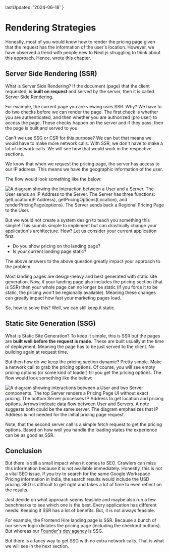 
  lastUpdated: '2024-06-18'
}

# Rendering Strategies

<Callout>
Honestly, most of you would know how to render the pricing page given that the request has the information of the user's location. However, we have observed a trend with people new to Next.js struggling to think about this approach. Hence, wrote this chapter.
</Callout>

## Server Side Rendering (SSR)

What is Server Side Rendering? If the document (page) that the client requested, is **built on request** and served by the server, then it is called Server Side Rendering.

For example, the current page you are viewing uses SSR. Why? We have to do two checks before we can render the page. The first check is whether you are authenticated, and then whether you are authorized (pro user) to access the page. These checks happen on the server and if they pass, then the page is built and served to you.

<Callout>
Can't we use SSG or CSR for this purpose? We can but that means we would have to make more network calls. With SSR, we don't have to make a lot of network calls. We will see how that would work in the respective sections.
</Callout>

We know that when we request the pricing page, the server has access to our IP address. This means we have the geographic information of the user. 

The flow would look something like the below:

![A diagram showing the interaction between a User and a Server. The User sends an IP Address to the Server. The Server has three functions: getLocation(IP Address), getPricingOptions(Location), and renderPricingPage(options). The Server sends back a Regional Pricing Page to the User.](./assets/pricing-ssr.webp)

But we would not create a system design to teach you something this simple! This sounds simple to implement but can drastically change your application's architecture. How? Let us consider your current application first.

- Do you show pricing on the landing page?
- Is your current landing page static?

The above answers to the above question greatly impact your approach to the problem.

Most landing pages are design-heavy and best generated with static site generation. Now, if your landing page also includes the pricing section (that is SSR) then your whole page can no longer be static (if you force it to be static, the pricing won't be regionally available). Meaning these changes can greatly impact how fast your marketing pages load.

So, how to solve this? Well, we can still keep it static.

## Static Site Generation (SSG)

What is Static Site Generation? To keep it simple, this is SSR but the pages are **built well before the request is made**. These are built usually at the time of deployment. Meaning the page has to be just served to the client. No building again at request time.

But then how do we keep the pricing section dynamic? Pretty simple. Make a network call to grab the pricing options. Of course, you will see empty pricing options (or some kind of loader) till you get the pricing options. The flow would look something like the below:

![A diagram showing interactions between a User and two Server components. The top Server renders a Pricing Page UI without exact pricing. The bottom Server processes IP Address to get location and pricing options. Arrows indicate data flow between User and Servers. A note suggests both could be the same server. The diagram emphasizes that IP Address is not needed for the initial pricing page request.](./assets/pricing-ssg.webp)

Note, that the second server call is a simple fetch request to get the pricing options. Based on how well you handle the loading states the experience can be as good as SSR.

## Conclusion

But there is still a small impact when it comes to SEO. Crawlers can miss this information because it is not available immediately. Honestly, this is not a vital SEO issue. If you try to search for the same Google Workspace Pricing information in India, the search results would include the USD pricing. SEO is difficult to get right and takes a lot of time to even reflect on the results.

Just decide on what approach seems feasible and maybe also run a few benchmarks to see which one is the best. Every application has different needs. Keeping it SSR has a lot of benefits. But, it is not always feasible.

For example, the Frontend Hire landing page is SSR. Because a bunch of our server logic dictates the pricing page (including the checkout buttons). But whereas our [Founder's dev agency](https://www.withyhr.com/) is SSG.

But there is a fancy way to get SSG with no extra network calls. That is what we will see in the next section.